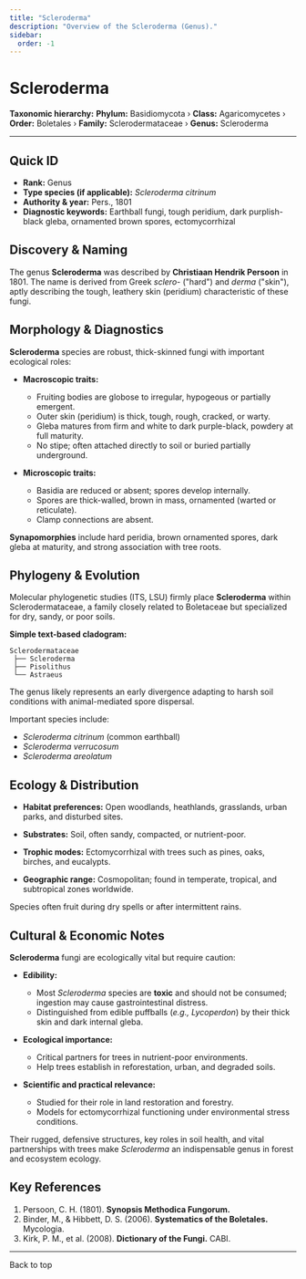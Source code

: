 ```yaml
---
title: "Scleroderma"
description: "Overview of the Scleroderma (Genus)."
sidebar:
  order: -1
---
```



# Scleroderma <Badge variant="note" text="Genus" />

**Taxonomic hierarchy:** **Phylum:** Basidiomycota › **Class:** Agaricomycetes › **Order:** Boletales › **Family:** Sclerodermataceae › **Genus:** Scleroderma

---

## Quick ID
* **Rank:** Genus  
* **Type species (if applicable):** _Scleroderma citrinum_  
* **Authority & year:** Pers., 1801  
* **Diagnostic keywords:** Earthball fungi, tough peridium, dark purplish-black gleba, ornamented brown spores, ectomycorrhizal  

## Discovery & Naming
The genus **Scleroderma** was described by **Christiaan Hendrik Persoon** in 1801. The name is derived from Greek _sclero-_ ("hard") and _derma_ ("skin"), aptly describing the tough, leathery skin (peridium) characteristic of these fungi.

## Morphology & Diagnostics
**Scleroderma** species are robust, thick-skinned fungi with important ecological roles:

- **Macroscopic traits:**
  - Fruiting bodies are globose to irregular, hypogeous or partially emergent.
  - Outer skin (peridium) is thick, tough, rough, cracked, or warty.
  - Gleba matures from firm and white to dark purple-black, powdery at full maturity.
  - No stipe; often attached directly to soil or buried partially underground.

- **Microscopic traits:**
  - Basidia are reduced or absent; spores develop internally.
  - Spores are thick-walled, brown in mass, ornamented (warted or reticulate).
  - Clamp connections are absent.

**Synapomorphies** include hard peridia, brown ornamented spores, dark gleba at maturity, and strong association with tree roots.

## Phylogeny & Evolution
Molecular phylogenetic studies (ITS, LSU) firmly place **Scleroderma** within Sclerodermataceae, a family closely related to Boletaceae but specialized for dry, sandy, or poor soils.

**Simple text-based cladogram:**
```
Sclerodermataceae
 ├── Scleroderma
 ├── Pisolithus
 └── Astraeus
```
The genus likely represents an early divergence adapting to harsh soil conditions with animal-mediated spore dispersal.

Important species include:

- _Scleroderma citrinum_ (common earthball)
- _Scleroderma verrucosum_
- _Scleroderma areolatum_

## Ecology & Distribution
- **Habitat preferences:** Open woodlands, heathlands, grasslands, urban parks, and disturbed sites.
- **Substrates:** Soil, often sandy, compacted, or nutrient-poor.
- **Trophic modes:** Ectomycorrhizal with trees such as pines, oaks, birches, and eucalypts.

- **Geographic range:** Cosmopolitan; found in temperate, tropical, and subtropical zones worldwide.

Species often fruit during dry spells or after intermittent rains.

## Cultural & Economic Notes
**Scleroderma** fungi are ecologically vital but require caution:

- **Edibility:**
  - Most _Scleroderma_ species are **toxic** and should not be consumed; ingestion may cause gastrointestinal distress.
  - Distinguished from edible puffballs (_e.g.,_ _Lycoperdon_) by their thick skin and dark internal gleba.

- **Ecological importance:**
  - Critical partners for trees in nutrient-poor environments.
  - Help trees establish in reforestation, urban, and degraded soils.

- **Scientific and practical relevance:**
  - Studied for their role in land restoration and forestry.
  - Models for ectomycorrhizal functioning under environmental stress conditions.

Their rugged, defensive structures, key roles in soil health, and vital partnerships with trees make _Scleroderma_ an indispensable genus in forest and ecosystem ecology.

## Key References
1. Persoon, C. H. (1801). **Synopsis Methodica Fungorum.**  
2. Binder, M., & Hibbett, D. S. (2006). **Systematics of the Boletales.** Mycologia.  
3. Kirk, P. M., et al. (2008). **Dictionary of the Fungi.** CABI.

---

<LinkButton href="#top" variant="minimal" icon="arrow-up">
  Back to top
</LinkButton>
